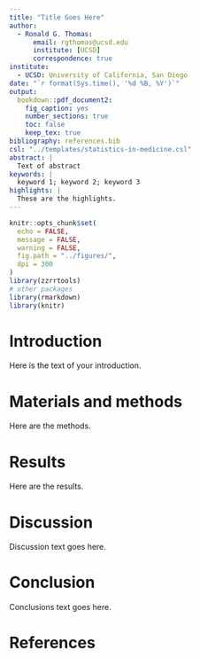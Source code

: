 ```yaml
---
title: "Title Goes Here"
author:
  - Ronald G. Thomas:
      email: rgthomas@ucsd.edu
      institute: [UCSD]
      correspondence: true
institute:
  - UCSD: University of California, San Diego
date: "`r format(Sys.time(), '%d %B, %Y')`"
output:
  bookdown::pdf_document2:
    fig_caption: yes
    number_sections: true
    toc: false
    keep_tex: true
bibliography: references.bib
csl: "../templates/statistics-in-medicine.csl"
abstract: |
  Text of abstract
keywords: |
  keyword 1; keyword 2; keyword 3
highlights: |
  These are the highlights.
---
```


```r
knitr::opts_chunk$set(
  echo = FALSE,
  message = FALSE,
  warning = FALSE,
  fig.path = "../figures/",
  dpi = 300
)
library(zzrrtools)
# other packages
library(rmarkdown)
library(knitr)
```

# Introduction

Here is the text of your introduction.

# Materials and methods

Here are the methods.

# Results

Here are the results.

# Discussion

Discussion text goes here.

# Conclusion

Conclusions text goes here.

# References